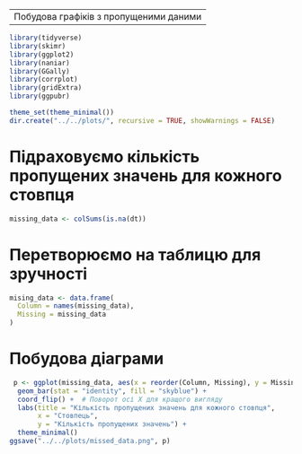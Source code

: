 ﻿---
Побудова графіків з пропущеними даними
---

```r
library(tidyverse)
library(skimr)
library(ggplot2)
library(naniar)
library(GGally)
library(corrplot)
library(gridExtra)
library(ggpubr)

theme_set(theme_minimal())
dir.create("../../plots/", recursive = TRUE, showWarnings = FALSE)
```

# Підраховуємо кількість пропущених значень для кожного стовпця

```r
missing_data <- colSums(is.na(dt))
```

# Перетворюємо на таблицю для зручності
```r
mising_data <- data.frame(
  Column = names(missing_data),
  Missing = missing_data
)
```


# Побудова діаграми
```r
 p <- ggplot(missing_data, aes(x = reorder(Column, Missing), y = Missing)) +
  geom_bar(stat = "identity", fill = "skyblue") +
  coord_flip() +  # Поворот осі X для кращого вигляду
  labs(title = "Кількість пропущених значень для кожного стовпця",
       x = "Стовпець",
       y = "Кількість пропущених значень") +
  theme_minimal()
ggsave("../../plots/missed_data.png", p)
```

